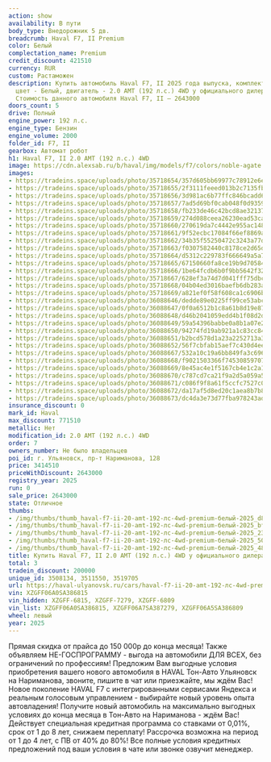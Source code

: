 ```yaml
---
action: show
availability: В пути
body_type: Внедорожник 5 дв.
breadcrumb: Haval F7, II Premium
color: Белый
complectation_name: Premium
credit_discount: 421510
currency: RUR
custom: Растаможен
description: Купить автомобиль Haval F7, II 2025 года выпуска, комплектация Premium,
  цвет - Белый, двигатель - 2.0 AMT (192 л.с.) 4WD у официального дилера в г. Ульяновск.
  Стоимость данного автомобиля Haval F7, II – 2643000
doors_count: 5
drive: Полный
engine_power: 192 л.с.
engine_type: Бензин
engine_volume: 2000
folder_id: F7, II
gearbox: Автомат робот
h1: Haval F7, II 2.0 AMT (192 л.с.) 4WD
image: https://cdn.alexsab.ru/b/haval/img/models/f7/colors/noble-agate.webp
images:
- https://tradeins.space/uploads/photo/35718654/357d605bb69977c78912e6e40bbd81c7.JPG
- https://tradeins.space/uploads/photo/35718655/2f3111feeed013b2c7135fb92a7bfff8.JPG
- https://tradeins.space/uploads/photo/35718656/3d981ac6b77ffc846bcadd695e123f11.JPG
- https://tradeins.space/uploads/photo/35718657/7ad5d69bf0cab048f0d9359dd2750fd3.JPG
- https://tradeins.space/uploads/photo/35718658/fb233de46c42bcd8ae321375bbe4867b.JPG
- https://tradeins.space/uploads/photo/35718659/274d088ceea26230ead53ca58e13d86f.JPG
- https://tradeins.space/uploads/photo/35718660/270619da7c4442e955ac148c4a7736e9.JPG
- https://tradeins.space/uploads/photo/35718661/9f52ecbc17084f66ef8869afac656272.JPG
- https://tradeins.space/uploads/photo/35718662/34b35f55250472c3243a77d71097de1e.JPG
- https://tradeins.space/uploads/photo/35718663/f0307582440c8178ce2d65dc2d5529b2.JPG
- https://tradeins.space/uploads/photo/35718664/d5312c229783f666649a5a7b28089259.JPG
- https://tradeins.space/uploads/photo/35718665/67150660fa8ce19b9d705842d88ac554.JPG
- https://tradeins.space/uploads/photo/35718666/1be64fcdb6b0f9bb5642f327db30aae6.JPG
- https://tradeins.space/uploads/photo/35718667/628ef3a74d7d041fff75dbcc2999dae8.JPG
- https://tradeins.space/uploads/photo/35718668/04b04ed3016baefb6db283a514ee665e.JPG
- https://tradeins.space/uploads/photo/35718669/a821ef0f58f608ca1c6906b0f85fdc3e.JPG
- https://tradeins.space/uploads/photo/36088646/dedde89e0225ff99ce53abcd966bc106.jpg
- https://tradeins.space/uploads/photo/36088647/0f0a6512b1c8a61b8d19e8735acd2c2e.jpg
- https://tradeins.space/uploads/photo/36088648/d46b2041059edd4b1f08d2dd00a40013.jpg
- https://tradeins.space/uploads/photo/36088649/59a54396babbe0a8b1a07e2a43c49b9d.jpg
- https://tradeins.space/uploads/photo/36088650/94274fd19ab921a1c83cc847873f0b07.jpg
- https://tradeins.space/uploads/photo/36088651/b2bcd578d1a23a2252713a397243bf9b.jpg
- https://tradeins.space/uploads/photo/36088652/56f7cbfab15aef7c430d4ee36b787930.jpg
- https://tradeins.space/uploads/photo/36088667/532a10c19a6bb849fa3c696c1b1d2323.jpg
- https://tradeins.space/uploads/photo/36088668/f9021503366f74530859707fd3fc51f7.jpg
- https://tradeins.space/uploads/photo/36088669/8e45ac4e1f5167cb4e1c2a166f2e6e70.jpg
- https://tradeins.space/uploads/photo/36088670/c787cd7ca21f9a2d5a059a51cd7ac053.jpg
- https://tradeins.space/uploads/photo/36088671/c086f9f8a61f5ccfc7527c0adec5fe8c.jpg
- https://tradeins.space/uploads/photo/36088672/da17af5d8ed20c1aea8b7b8e8f7182e2.jpg
- https://tradeins.space/uploads/photo/36088673/dc4da3e73d77fba978243add16b8b528.jpg
insurance_discount: 0
mark_id: Haval
max_discount: 771510
metallic: Нет
modification_id: 2.0 AMT (192 л.с.) 4WD
order: 7
owners_number: Не было владельцев
poi_id: г. Ульяновск, пр-т Нариманова, 128
price: 3414510
priceWithDiscount: 2643000
registry_year: 2025
run: 0
sale_price: 2643000
state: Отличное
thumbs:
- /img/thumbs/thumb_haval-f7-ii-20-amt-192-лс-4wd-premium-белый-2025_d81c7_0.webp
- /img/thumbs/thumb_haval-f7-ii-20-amt-192-лс-4wd-premium-белый-2025_bfff8_1.webp
- /img/thumbs/thumb_haval-f7-ii-20-amt-192-лс-4wd-premium-белый-2025_23f11_2.webp
- /img/thumbs/thumb_haval-f7-ii-20-amt-192-лс-4wd-premium-белый-2025_50fd3_3.webp
- /img/thumbs/thumb_haval-f7-ii-20-amt-192-лс-4wd-premium-белый-2025_4867b_4.webp
title: Купить Haval F7, II 2.0 AMT (192 л.с.) 4WD у официального дилера в Ульяновске
total: 3
tradein_discount: 200000
unique_id: 3508134, 3511550, 3519705
url: https://haval-ulyanovsk.ru/cars/haval-f7-ii-20-amt-192-лс-4wd-premium-белый-2025/
vin: XZGFF06A0SA386815
vin_hidden: XZGFF-6815, XZGFF-7279, XZGFF-6809
vin_list: XZGFF06A0SA386815, XZGFF06A7SA387279, XZGFF06A5SA386809
wheel: левый
year: 2025
---
```

Прямая скидка от прайса до 150 000р до конца месяца! Также объявляем НЕ-ГОСПРОГРАММУ - выгода на автомобили ДЛЯ ВСЕХ, без ограничений по профессиям! Предложим Вам выгодные условия приобретения вашего нового автомобиля в HAVAL Тон-Авто Ульяновск на Нариманова, звоните, пишите в чат или приезжайте, мы ждём Вас! Новое поколение HAVAL F7 с интегрированными сервисами Яндекса и реальным голосовым управлением - выбирайте новый уровень опыта автовладения! Получите новый автомобиль на максимально выгодных условиях до конца месяца в Тон-Авто на Нариманова - ждём Вас! Действует специальная кредитная программа со ставками от 0,01%, срок от 1 до 8 лет, снижаем переплату! Рассрочка возможна на период от 1 до 4 лет, с ПВ от 40% до 80%! Все полные условия кредитных предложений под ваши условия в чате или звонке озвучит менеджер.
